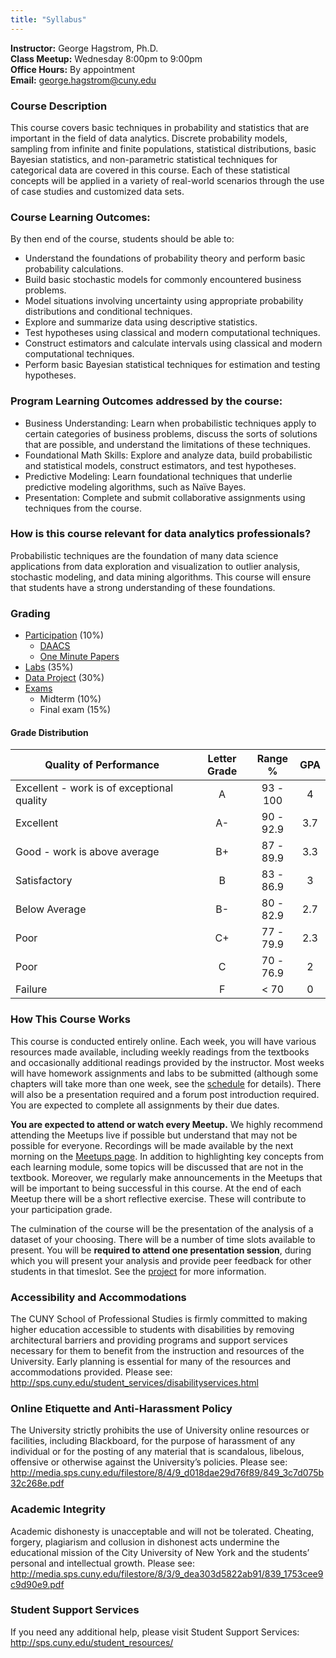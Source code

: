 ```yaml
---
title: "Syllabus"
---
```


**Instructor:** George Hagstrom, Ph.D.   
**Class Meetup:** Wednesday 8:00pm to 9:00pm  
**Office Hours:** By appointment  
**Email:** <a href="mailto:george.hagstrom@cuny.edu">george.hagstrom@cuny.edu</a>     


### Course Description

This course covers basic techniques in probability and statistics that are important in the field of data analytics. Discrete probability models, sampling from infinite and finite populations, statistical distributions, basic Bayesian statistics, and non-parametric statistical techniques for categorical data are covered in this course. Each of these statistical concepts will be applied in a variety of real-world scenarios through the use of case studies and customized data sets.


### Course Learning Outcomes:

By then end of the course, students should be able to:

* Understand the foundations of probability theory and perform basic probability calculations.
* Build basic stochastic models for commonly encountered business problems.
* Model situations involving uncertainty using appropriate probability distributions and conditional techniques.
* Explore and summarize data using descriptive statistics.
* Test hypotheses using classical and modern computational techniques.
* Construct estimators and calculate intervals using classical and modern computational techniques.
* Perform basic Bayesian statistical techniques for estimation and testing hypotheses.

### Program Learning Outcomes addressed by the course:

* Business Understanding:  Learn when probabilistic techniques apply to certain categories of business problems, discuss the sorts of solutions that are possible, and understand the limitations of these techniques.
* Foundational Math Skills: Explore and analyze data, build probabilistic and statistical models, construct estimators, and test hypotheses.
* Predictive Modeling:  Learn foundational techniques that underlie predictive modeling algorithms, such as Naïve Bayes.
* Presentation:  Complete and submit collaborative assignments using techniques from the course.

### How is this course relevant for data analytics professionals?

Probabilistic techniques are the foundation of many data science applications from data exploration and visualization to outlier analysis, stochastic modeling, and data mining algorithms. This course will ensure that students have a strong understanding of these foundations.

### Grading

* [Participation](/assignments/participation) (10%)
	* [DAACS](/assignments/daacs)
	* [One Minute Papers](/assignments/participation)
* [Labs](/assignments/labs) (35%)
* [Data Project](/assignments/project) (30%)
* [Exams](/assignments/exams/)
	* Midterm (10%)
	* Final exam (15%)

#### Grade Distribution

Quality of Performance                     | Letter Grade | Range %   | GPA  |
-------------------------------------------|:------------:|:---------:|:----:|
Excellent - work is of exceptional quality |      A       | 93 - 100  |  4   |
Excellent                                  |      A-      | 90 - 92.9 | 3.7  |
Good - work is above average               |      B+      | 87 - 89.9 | 3.3  |
Satisfactory                               |      B       | 83 - 86.9 |  3   |
Below Average                              |      B-      | 80 - 82.9 | 2.7  |
Poor                                       |      C+      | 77 - 79.9 | 2.3  |
Poor                                       |      C       | 70 - 76.9 |  2   |
Failure                                    |      F       |   < 70    |  0   |

### How This Course Works

This course is conducted entirely online. Each week, you will have various resources made available, including weekly readings from the textbooks and occasionally additional readings provided by the instructor. Most weeks will have homework assignments and labs to be submitted (although some chapters will take more than one week, see the [schedule](/course-overview/schedule/) for details). There will also be a presentation required and a forum post introduction required. You are expected to complete all assignments by their due dates.

**You are expected to attend or watch every Meetup.** We highly recommend attending the Meetups live if possible but understand that may not be possible for everyone. Recordings will be made available by the next morning on the [Meetups page](/course-overview/meetups/). In addition to highlighting key concepts from each learning module, some topics will be discussed that are not in the textbook. Moreover, we regularly make announcements in the Meetups that will be important to being successful in this course. At the end of each Meetup there will be a short reflective exercise. These will contribute to your participation grade.

The culmination of the course will be the presentation of the analysis of a dataset of your choosing. There will be a number of time slots available to present. You will be **required to attend one presentation session**, during which you will present your analysis and provide peer feedback for other students in that timeslot. See the [project](/assignments/project/) for more information.

### Accessibility and Accommodations

The CUNY School of Professional Studies is firmly committed to making higher education accessible to students with disabilities by removing architectural barriers and providing programs and support services necessary for them to benefit from the instruction and resources of the University. Early planning is essential for many of the resources and accommodations provided. Please see: [http://sps.cuny.edu/student_services/disabilityservices.html](http://sps.cuny.edu/student_services/disabilityservices.html)

### Online Etiquette and Anti-Harassment Policy

The University strictly prohibits the use of University online resources or facilities, including Blackboard, for the purpose of harassment of any individual or for the posting of any material that is scandalous, libelous, offensive or otherwise against the University’s policies.  Please see: [http://media.sps.cuny.edu/filestore/8/4/9_d018dae29d76f89/849_3c7d075b32c268e.pdf](http://media.sps.cuny.edu/filestore/8/4/9_d018dae29d76f89/849_3c7d075b32c268e.pdf)

### Academic Integrity

Academic dishonesty is unacceptable and will not be tolerated. Cheating, forgery, plagiarism and collusion in dishonest acts undermine the educational mission of the City University of New York and the students' personal and intellectual growth. Please see: [http://media.sps.cuny.edu/filestore/8/3/9_dea303d5822ab91/839_1753cee9c9d90e9.pdf](http://media.sps.cuny.edu/filestore/8/3/9_dea303d5822ab91/839_1753cee9c9d90e9.pdf)

### Student Support Services

If you need any additional help, please visit Student Support Services: 
[http://sps.cuny.edu/student_resources/](http://sps.cuny.edu/student_resources/)
